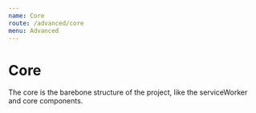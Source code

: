 ```yaml
---
name: Core
route: /advanced/core
menu: Advanced
---
```


# Core
The core is the barebone structure of the project,
like the serviceWorker and core components.